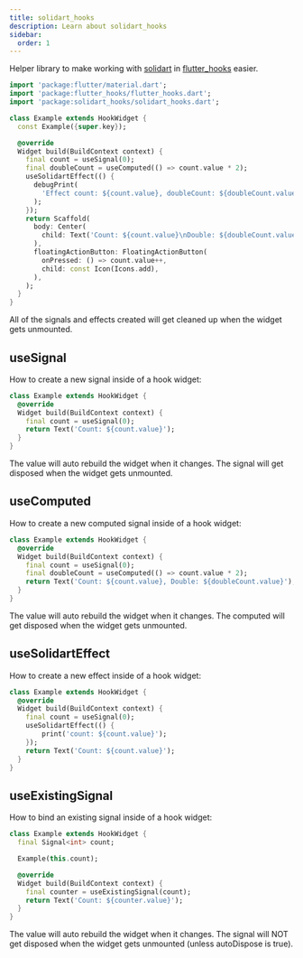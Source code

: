```yaml
---
title: solidart_hooks
description: Learn about solidart_hooks
sidebar:
  order: 1
---
```


Helper library to make working with [solidart](https://pub.dev/packages/solidart) in [flutter_hooks](https://pub.dev/packages/flutter_hooks) easier.

```dart
import 'package:flutter/material.dart';
import 'package:flutter_hooks/flutter_hooks.dart';
import 'package:solidart_hooks/solidart_hooks.dart';

class Example extends HookWidget {
  const Example({super.key});

  @override
  Widget build(BuildContext context) {
    final count = useSignal(0);
    final doubleCount = useComputed(() => count.value * 2);
    useSolidartEffect(() {
      debugPrint(
        'Effect count: ${count.value}, doubleCount: ${doubleCount.value}',
      );
    });
    return Scaffold(
      body: Center(
        child: Text('Count: ${count.value}\nDouble: ${doubleCount.value}'),
      ),
      floatingActionButton: FloatingActionButton(
        onPressed: () => count.value++,
        child: const Icon(Icons.add),
      ),
    );
  }
}
```

All of the signals and effects created will get cleaned up when the widget gets unmounted.

## useSignal

How to create a new signal inside of a hook widget:

```dart
class Example extends HookWidget {
  @override
  Widget build(BuildContext context) {
    final count = useSignal(0);
    return Text('Count: ${count.value}');
  }
}
```

The value will auto rebuild the widget when it changes.
The signal will get disposed when the widget gets unmounted.

## useComputed

How to create a new computed signal inside of a hook widget:

```dart
class Example extends HookWidget {
  @override
  Widget build(BuildContext context) {
    final count = useSignal(0);
    final doubleCount = useComputed(() => count.value * 2);
    return Text('Count: ${count.value}, Double: ${doubleCount.value}');
  }
}
```

The value will auto rebuild the widget when it changes.
The computed will get disposed when the widget gets unmounted.

## useSolidartEffect

How to create a new effect inside of a hook widget:

```dart
class Example extends HookWidget {
  @override
  Widget build(BuildContext context) {
    final count = useSignal(0);
    useSolidartEffect(() {
        print('count: ${count.value}');
    });
    return Text('Count: ${count.value}');
  }
}
```

## useExistingSignal

How to bind an existing signal inside of a hook widget:

```dart
class Example extends HookWidget {
  final Signal<int> count;

  Example(this.count);

  @override
  Widget build(BuildContext context) {
    final counter = useExistingSignal(count);
    return Text('Count: ${counter.value}');
  }
}
```

The value will auto rebuild the widget when it changes.
The signal will NOT get disposed when the widget gets unmounted (unless autoDispose is true).
